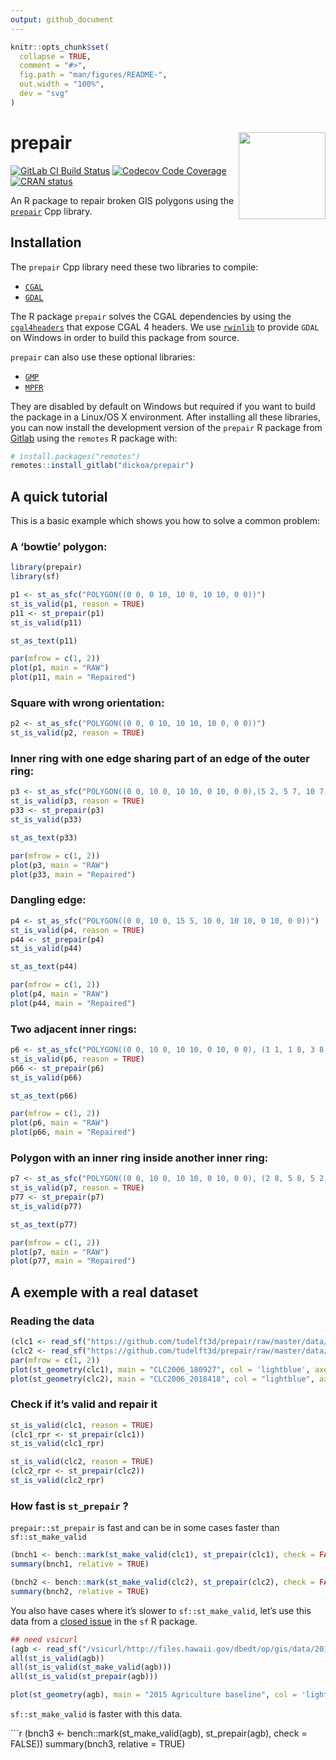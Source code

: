 ```yaml
---
output: github_document
---
```


<!-- README.md is generated from README.Rmd. Please edit that file -->

```r
knitr::opts_chunk$set(
  collapse = TRUE,
  comment = "#>",
  fig.path = "man/figures/README-",
  out.width = "100%",
  dev = "svg"
)
```

# prepair <img src="man/figures/hex-prepair.png" align="right" height="139" />

<!-- badges: start -->
[![GitLab CI Build Status](https://gitlab.com/dickoa/prepair/badges/master/pipeline.svg)](https://gitlab.com/dickoa/prepair/pipelines)
[![Codecov Code Coverage](https://codecov.io/gl/dickoa/prepair/branch/master/graph/badge.svg)](https://codecov.io/gl/dickoa/prepair)
[![CRAN status](http://www.r-pkg.org/badges/version/prepair)](http://www.r-pkg.org/pkg/prepair)
<!-- badges: end -->

An R package to repair broken GIS polygons using the [`prepair`](https://github.com/tudelft3d/prepair) Cpp library.

## Installation

The `prepair` Cpp library need these two libraries to compile:

- [`CGAL`](https://www.cgal.org/)
- [`GDAL`](https://gdal.org/)

The R package `prepair` solves the CGAL dependencies by using the [`cgal4headers`](https://gitlab.com/dickoa/cgal4headers) that expose CGAL 4 headers.
We use [`rwinlib`](https://github.com/rwinlib) to provide `GDAL` on Windows in order to build this package from source.

`prepair` can also use these optional libraries:

- [`GMP`](https://gmplib.org/)
- [`MPFR`](https://www.mpfr.org/)

They are disabled by default on Windows but required if you want to build the package in a Linux/OS X environment.
After installing all these libraries, you can now install the development version of the `prepair` R package from [Gitlab](https://gitlab.com/dickoa/prepair) using the `remotes` R package with:

```r
# install.packages("remotes")
remotes::install_gitlab("dickoa/prepair")
```

## A quick tutorial

This is a basic example which shows you how to solve a common problem:

### A 'bowtie' polygon:

```r
library(prepair)
library(sf)

p1 <- st_as_sfc("POLYGON((0 0, 0 10, 10 0, 10 10, 0 0))")
st_is_valid(p1, reason = TRUE)
p11 <- st_prepair(p1)
st_is_valid(p11)

st_as_text(p11)

par(mfrow = c(1, 2))
plot(p1, main = "RAW")
plot(p11, main = "Repaired")
```

### Square with wrong orientation:

```r
p2 <- st_as_sfc("POLYGON((0 0, 0 10, 10 10, 10 0, 0 0))")
st_is_valid(p2, reason = TRUE)
```

### Inner ring with one edge sharing part of an edge of the outer ring:

```r
p3 <- st_as_sfc("POLYGON((0 0, 10 0, 10 10, 0 10, 0 0),(5 2, 5 7, 10 7, 10 2, 5 2))")
st_is_valid(p3, reason = TRUE)
p33 <- st_prepair(p3)
st_is_valid(p33)

st_as_text(p33)

par(mfrow = c(1, 2))
plot(p3, main = "RAW")
plot(p33, main = "Repaired")
```

### Dangling edge:

```r
p4 <- st_as_sfc("POLYGON((0 0, 10 0, 15 5, 10 0, 10 10, 0 10, 0 0))")
st_is_valid(p4, reason = TRUE)
p44 <- st_prepair(p4)
st_is_valid(p44)

st_as_text(p44)

par(mfrow = c(1, 2))
plot(p4, main = "RAW")
plot(p44, main = "Repaired")
```

### Two adjacent inner rings:

```r
p6 <- st_as_sfc("POLYGON((0 0, 10 0, 10 10, 0 10, 0 0), (1 1, 1 8, 3 8, 3 1, 1 1), (3 1, 3 8, 5 8, 5 1, 3 1))")
st_is_valid(p6, reason = TRUE)
p66 <- st_prepair(p6)
st_is_valid(p66)

st_as_text(p66)

par(mfrow = c(1, 2))
plot(p6, main = "RAW")
plot(p66, main = "Repaired")
```

### Polygon with an inner ring inside another inner ring:
```r
p7 <- st_as_sfc("POLYGON((0 0, 10 0, 10 10, 0 10, 0 0), (2 8, 5 8, 5 2, 2 2, 2 8), (3 3, 4 3, 3 4, 3 3))")
st_is_valid(p7, reason = TRUE)
p77 <- st_prepair(p7)
st_is_valid(p77)

st_as_text(p77)

par(mfrow = c(1, 2))
plot(p7, main = "RAW")
plot(p77, main = "Repaired")
```

## A exemple with a real dataset

### Reading the data

```r
(clc1 <- read_sf("https://github.com/tudelft3d/prepair/raw/master/data/CLC2006_180927.geojson"))
(clc2 <- read_sf("https://github.com/tudelft3d/prepair/raw/master/data/CLC2006_2018418.geojson"))
par(mfrow = c(1, 2))
plot(st_geometry(clc1), main = "CLC2006_180927", col = 'lightblue', axes = TRUE, graticule = TRUE, lwd = 0.2, cex.axis = 0.5)
plot(st_geometry(clc2), main = "CLC2006_2018418", col = "lightblue", axes = TRUE, graticule = TRUE, lwd = 0.2, cex.axis = 0.5)
```

### Check if it's valid and repair it

```r
st_is_valid(clc1, reason = TRUE)
(clc1_rpr <- st_prepair(clc1))
st_is_valid(clc1_rpr)

st_is_valid(clc2, reason = TRUE)
(clc2_rpr <- st_prepair(clc2))
st_is_valid(clc2_rpr)
```

### How fast is `st_prepair` ?

`prepair::st_prepair` is fast and can be in some cases faster than `sf::st_make_valid`

```r
(bnch1 <- bench::mark(st_make_valid(clc1), st_prepair(clc1), check = FALSE))
summary(bnch1, relative = TRUE)

(bnch2 <- bench::mark(st_make_valid(clc2), st_prepair(clc2), check = FALSE))
summary(bnch2, relative = TRUE)
```

You also have cases where it's slower to `sf::st_make_valid`, let's use this data from a [closed issue](https://github.com/r-spatial/sf/issues/1280) in the `sf` R package.

```r
## need vsicurl
(agb <- read_sf("/vsicurl/http://files.hawaii.gov/dbedt/op/gis/data/2015AgBaseline.shp.zip"))
all(st_is_valid(agb))
all(st_is_valid(st_make_valid(agb)))
all(st_is_valid(st_prepair(agb)))

plot(st_geometry(agb), main = "2015 Agriculture baseline", col = 'lightblue', axes = TRUE, graticule = TRUE, lwd = 0.2, cex.axis = 0.5)
```

`sf::st_make_valid` is faster with this data.


```r
(bnch3 <- bench::mark(st_make_valid(agb), st_prepair(agb), check = FALSE))
summary(bnch3, relative = TRUE)